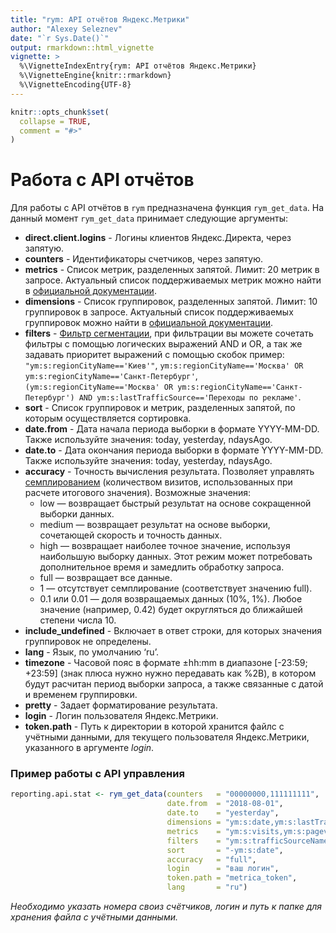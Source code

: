 ---
title: "rym: API отчётов Яндекс.Метрики"
author: "Alexey Seleznev"
date: "`r Sys.Date()`"
output: rmarkdown::html_vignette
vignette: >
  %\VignetteIndexEntry{rym: API отчётов Яндекс.Метрики}
  %\VignetteEngine{knitr::rmarkdown}
  %\VignetteEncoding{UTF-8}
---

```{r setup, include = FALSE}
knitr::opts_chunk$set(
  collapse = TRUE,
  comment = "#>"
)
```

# Работа с API отчётов

Для работы с API отчётов в `rym` предназначена функция `rym_get_data`. На данный момент `rym_get_data` принимает следующие аргументы:

* **direct.client.logins** - Логины клиентов Яндекс.Директа, через запятую. 
* **counters** - Идентификаторы счетчиков, через запятую. 
* **metrics** - Список метрик, разделенных запятой. Лимит: 20 метрик в запросе. Актуальный список поддерживаемых метрик можно найти в [официальной документации](https://yandex.ru/dev/metrika/doc/api2/api_v1/metrics/visits/basic.html).
* **dimensions** - Список группировок, разделенных запятой. Лимит: 10 группировок в запросе. Актуальный список поддерживаемых группировок можно найти в [официальной документации](https://yandex.ru/dev/metrika/doc/api2/api_v1/attributes/visits/source-docpage).
* **filters** - [Фильтр сегментации](https://yandex.ru/dev/metrika/doc/api2/api_v1/segmentation.html), при фильтрации вы можете сочетать фильтры с помощью логических выражений AND и OR, а так же задавать приоритет выражений с помощью скобок пример: ` "ym:s:regionCityName=='Киев'"`, `ym:s:regionCityName=='Москва' OR ym:s:regionCityName=='Санкт-Петербург'`, `(ym:s:regionCityName=='Москва' OR ym:s:regionCityName=='Санкт-Петербург') AND ym:s:lastTrafficSource=='Переходы по рекламе'`.
* **sort** - Список группировок и метрик, разделенных запятой, по которым осуществляется сортировка.
* **date.from** - Дата начала периода выборки в формате YYYY-MM-DD. Также используйте значения: today, yesterday, ndaysAgo.
* **date.to** - Дата окончания периода выборки в формате YYYY-MM-DD. Также используйте значения: today, yesterday, ndaysAgo.
* **accuracy** - Точность вычисления результата. Позволяет управлять [семплированием](https://yandex.ru/dev/metrika/doc/api2/api_v1/sampling-docpage) (количеством визитов, использованных при расчете итогового значения). Возможные значения:
	* low — возвращает быстрый результат на основе сокращенной выборки данных.
	* medium — возвращает результат на основе выборки, сочетающей скорость и точность данных.
	* high — возвращает наиболее точное значение, используя наибольшую выборку данных. Этот режим может потребовать дополнительное время и замедлить обработку запроса.
	* full — возвращает все данные.
	* 1 — отсутствует семплирование (соответствует значению full).
	* 0.1 или 0.01 — доля возвращаемых данных (10%, 1%). Любое значение (например, 0.42) будет округляться до ближайшей степени числа 10.
* **include_undefined** - Включает в ответ строки, для которых значения группировок не определены. 
* **lang** - Язык, по умолчанию 'ru'.
* **timezone** - Часовой пояс в формате ±hh:mm в диапазоне [-23:59; +23:59] (знак плюса нужно нужно передавать как %2B), в котором будут расчитан период выборки запроса, а также связанные с датой и временем группировки. 
* **pretty** - Задает форматирование результата.
* **login** - Логин пользователя Яндекс.Метрики.
* **token.path** - Путь к директории в которой хранится файлс с учётными данными, для текущего пользователя Яндекс.Метрики, указанного в аргументе *login*.

### Пример работы с API управления

```r
reporting.api.stat <- rym_get_data(counters   = "00000000,111111111",
                                   date.from  = "2018-08-01",
                                   date.to    = "yesterday",
                                   dimensions = "ym:s:date,ym:s:lastTrafficSource",
                                   metrics    = "ym:s:visits,ym:s:pageviews,ym:s:users",
                                   filters    = "ym:s:trafficSourceName=='Переходы из поисковых систем' AND ym:s:isNewUser=='Yes'",
                                   sort       = "-ym:s:date",
                                   accuracy   = "full",
                                   login      = "ваш логин",
                                   token.path = "metrica_token",
                                   lang       = "ru")
```

*Необходимо указать номера своиз счётчиков, логин и путь к папке для хранения файла с учётными данными.*
